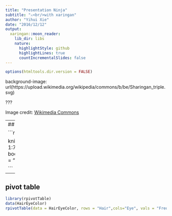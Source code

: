 ```yaml
---
title: "Presentation Ninja"
subtitle: "⚔<br/>with xaringan"
author: "Yihui Xie"
date: "2016/12/12"
output:
  xaringan::moon_reader:
    lib_dir: libs
    nature:
      highlightStyle: github
      highlightLines: true
      countIncrementalSlides: false
---
```


```r
options(htmltools.dir.version = FALSE)
```

background-image: url(https://upload.wikimedia.org/wikipedia/commons/b/be/Sharingan_triple.svg)

???

Image credit: [Wikimedia Commons](https://commons.wikimedia.org/wiki/File:Sharingan_triple.svg)

---
## aaa

```r
data("mtcars")

knitr::kable(mtcars[, 1:7], longtable=TRUE, booktabs=TRUE,format = "markdown")

```

---
## pivot table

```r
library(rpivotTable)
data(HairEyeColor)
rpivotTable(data = HairEyeColor, rows = "Hair",cols="Eye", vals = "Freq", aggregatorName = "Sum", rendererName = "Table", width="600px", height="600px")

```



